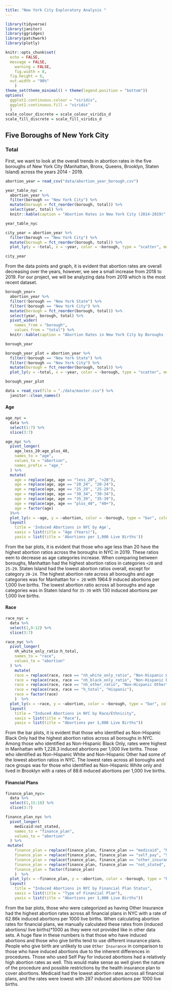 ```yaml
---
title: "New York City Exploratory Analysis "
---
```


```r
library(tidyverse)
library(janitor)
library(ggridges)
library(patchwork)
library(plotly)

knitr::opts_chunk$set(
  echo = FALSE,
  message = FALSE,
	warning = FALSE,
	fig.width = 8, 
  fig.height = 6,
  out.width = "90%"
	)
theme_set(theme_minimal() + theme(legend.position = "bottom"))
options(
  ggplot2.continuous.colour = "viridis",
  ggplot2.continuous.fill = "viridis"
  )
scale_colour_discrete = scale_colour_viridis_d
scale_fill_discrete = scale_fill_viridis_d
```


## Five Boroughs of New York City

### Total

First, we want to look at the overall trends in abortion rates in the five boroughs of New York City (Manhattan, Bronx, Queens, Brooklyn, Staten Island) across the years 2014 - 2019.

```r
abortion_year = read_csv("data/abortion_year_borough.csv")

year_table_nyc = 
  abortion_year %>% 
  filter(borough == "New York City") %>% 
  mutate(borough = fct_reorder(borough, total)) %>% 
  select(year, total) %>% 
  knitr::kable(caption = "Abortion Rates in New York City (2014-2019)", col.names = c("Year", "Abortion rate per 1000 live births"), align = 'lc', format = "simple")

year_table_nyc

city_year = abortion_year %>% 
  filter(borough == "New York City") %>% 
  mutate(borough = fct_reorder(borough, total)) %>% 
  plot_ly(y = ~total, x = ~year, color = ~borough, type = "scatter", mode = "line", colors = "viridis")

city_year
```

From the data points and graph, it is evident that abortion rates are overall decreasing over the years, however, we see a small increase from 2018 to 2019. For our project, we will be analyzing data from 2019 which is the most recent dataset. 

```r
borough_year= 
  abortion_year %>% 
  filter(!borough == "New York State") %>%
  filter(!borough == "New York City") %>%
  mutate(borough = fct_reorder(borough, total)) %>% 
  select(year, borough, total) %>% 
  pivot_wider(
    names_from = "borough",
    values_from = "total") %>% 
  knitr::kable(caption = "Abortion Rates in New York City by Boroughs (2014-2019)", col.names = c("Year", "Bronx", "Brooklyn", "Manhattan", "Queens", "Staten Island"), align = 'lccccc', format = "simple")

borough_year

borough_year_plot = abortion_year %>% 
  filter(!borough == "New York State") %>%
  filter(!borough == "New York City") %>%
  mutate(borough = fct_reorder(borough, total)) %>% 
  plot_ly(y = ~total, x = ~year, color = ~borough, type = "scatter", mode = "line", colors = "viridis")

borough_year_plot
```


```r
data = read_csv(file = "./data/master.csv") %>%
  janitor::clean_names()
```

#### Age

```r
age_nyc = 
  data %>%
  select(1:7) %>%
  slice(3:7)

age_nyc %>%
  pivot_longer(
    age_less_20:age_plus_40,
    names_to = "age", 
    values_to = "abortion",
    names_prefix = "age_"
  ) %>%
  mutate(
    age = replace(age, age == "less_20", "<20"),
    age = replace(age, age == "20_24", "20-24"),
    age = replace(age, age == "25_29", "25-29"),
    age = replace(age, age == "30_34", "30-34"),
    age = replace(age, age == "35_39", "35-39"),
    age = replace(age, age == "plus_40", "40+"),
    age = factor(age)
  )%>% 
  plot_ly(x = ~age, y = ~abortion, color = ~borough, type = "bar", colors = "viridis") %>%   
  layout(
    title = 'Induced Abortions in NYC by Age', 
    xaxis = list(title = "Age (Years)"),
    yaxis = list(title = 'Abortions per 1,000 Live Births'))

```

From the bar plots, it is evident that those who age less than 20 have the highest abortion ratios across the boroughs in NYC in 2019. These ratios eem to decrease as age categories increase. When comparing between boroughs, Manhattan had the highest abortion ratios in categories `<20` and `25-29`. Staten Island had the lowest abortion ratios overall, except for category `20-24`. The highest abortion rate across all boroughs and age categories was for Manhattan for `< 20` with 1964.9 induced abortions per 1,000 live births. The lowest abortion ratio across all boroughs and age categories was in Staten Island for `35-39` with 130 induced abortions per 1,000 live births. 

#### Race

```r
race_nyc = 
  data %>%
  select(1,9:12) %>%
  slice(3:7)

race_nyc %>%
  pivot_longer(
    nh_white_only_ratio:h_total,
    names_to = "race", 
    values_to = "abortion"
  ) %>%
    mutate(
    race = replace(race, race == "nh_white_only_ratio", "Non-Hispanic White Only"),
    race = replace(race, race == "nh_black_only_ratio", "Non-Hispanic Black Only"),
    race = replace(race, race == "nh_other_ratio", "Non-Hispanic Other"),
    race = replace(race, race == "h_total", "Hispanic"),
    race = factor(race)
    )  %>% 
  plot_ly(x = ~race, y = ~abortion, color = ~borough, type = "bar", colors = "viridis") %>%   
  layout(
    title = "Induced Abortions in NYC by Race/Ethnicity", 
    xaxis = list(title = "Race"),
    yaxis = list(title = "Abortions per 1,000 Live Births"))

```

From the bar plots, it is evident that those who identified as Non-Hispanic Black Only had the highest abortion ratios across all boroughs in NYC. Among those who identified as Non-Hispanic Black Only, rates were highest in Manhattan with 1,228.3 induced abortions per 1,000 live births. Those who identified as Non-Hispanic White and Non-Hispanic Other had some of the lowest abortion ratios in NYC. The lowest rates across all boroughs and race groups was for those who identified as Non-Hispanic White only and lived in Brooklyn with a rates of 88.6 induced abortions per 1,000 live births. 

#### Financial Plans

```r
finance_plan_nyc= 
  data %>%
  select(1,15:18) %>%
  slice(3:7)

finance_plan_nyc %>%  
  pivot_longer(
    medicaid:not_stated,
    names_to = "finance_plan", 
    values_to = "abortion"
  ) %>%
 mutate(
    finance_plan = replace(finance_plan, finance_plan == "medicaid", "Medicaid"),
    finance_plan = replace(finance_plan, finance_plan == "self_pay", "Self Pay"),
    finance_plan = replace(finance_plan, finance_plan == "other_insurance", "Other Insurance"),
    finance_plan = replace(finance_plan, finance_plan == "not_stated", "Not Stated"),
    finance_plan = factor(finance_plan)
    )  %>% 
  plot_ly(x = ~finance_plan, y = ~abortion, color = ~borough, type = "bar", colors = "viridis") %>%   
  layout(
    title = "Induced Abortions in NYC by Financial Plan Status", 
    xaxis = list(title = "Type of Financial Plan"),
    yaxis = list(title = "Abortions per 1,000 Live Births"))
```

From the bar plots, those who were categorized as having Other Insurance had the highest abortion rates across all financial plans in NYC with a rate of 62.86k induced abortions per 1000 live births. When calculating abortion rates for financial plans, we manually calculated these rates from (induced abortions/ live births)*1000 as they were not provided like in other data sets. A huge flaw in these numbers is that those who have induced abortions and those who give births tend to use different insurance plans. People who give birth are unlikely to use `Other Insurance` in comparison to those who have induced abortions due to the inherent differences in procedures. Those who used Self Pay for induced abortions had a relatively high abortion rates as well. This would make sense as well given the nature of the procedure and possible restrictions by the health insurance plan to cover abortions. Medicaid had the lowest abortion rates across all financial plans, and the rates were lowest with 287 induced abortions per 1000 live births.
